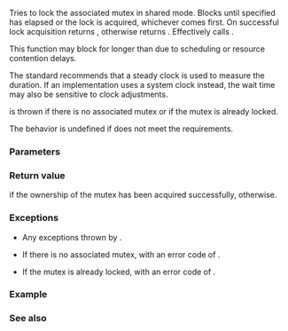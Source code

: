 {{cpp/thread/shared_lock/title|try_lock_for}}
{{cpp/thread/shared_lock/navbar}}
{{dcl begin}}
{{dcl|since=c++14|1=
template&lt; class Rep, class Period &gt;
bool try_lock_for( const std::chrono::duration&lt;Rep,Period&gt;&amp; timeout_duration );
}}
{{dcl end}}

Tries to lock the associated mutex in shared mode. Blocks until specified {{tt|timeout_duration}} has elapsed or the lock is acquired, whichever comes first. On successful lock acquisition returns {{c|true}}, otherwise returns {{c|false}}. Effectively calls {{c|mutex()-&gt;try_lock_shared_for(timeout_duration)}}.

This function may block for longer than {{c|timeout_duration}} due to scheduling or resource contention delays. 

The standard recommends that a steady clock is used to measure the duration. If an implementation uses a system clock instead, the wait time may also be sensitive to clock adjustments.

{{lc|std::system_error}} is thrown if there is no associated mutex or if the mutex is already locked.

The behavior is undefined if {{tt|Mutex}} does not meet the {{named req|SharedTimedLockable}} requirements.

===Parameters===
{{par begin}}
{{par|timeout_duration|maximum duration to block for}}
{{par end}}

===Return value===
{{c|true}} if the ownership of the mutex has been acquired successfully, {{c|false}} otherwise.

===Exceptions===
* Any exceptions thrown by {{c|mutex()-&gt;try_lock_shared_for(timeout_duration)}}.

* If there is no associated mutex, {{lc|std::system_error}} with an error code of {{lc|std::errc::operation_not_permitted}}.

* If the mutex is already locked, {{lc|std::system_error}} with an error code of {{lc|std::errc::resource_deadlock_would_occur}}.

===Example===
{{example}}

===See also===
{{dsc begin}}
{{dsc inc|cpp/thread/unique_lock/dsc try_lock_for}}
{{dsc inc|cpp/thread/shared_lock/dsc lock}}
{{dsc inc|cpp/thread/shared_lock/dsc try_lock}}
{{dsc inc|cpp/thread/shared_lock/dsc try_lock_until}}
{{dsc inc|cpp/thread/shared_lock/dsc unlock}}
{{dsc end}}

{{langlinks|de|es|fr|it|ja|pt|ru|zh}}